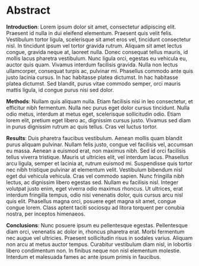 # Abstract {.unnumbered}

**Introduction**: Lorem ipsum dolor sit amet, consectetur adipiscing elit. Praesent id nulla in dui eleifend elementum. Praesent quis velit felis. Vestibulum tortor ligula, scelerisque sit amet eros vel, tincidunt consectetur nisl. In tincidunt ipsum vel tortor gravida rutrum. Aliquam sit amet lectus congue, gravida neque at, laoreet nulla. Donec consequat tellus mauris, id mollis lacus pharetra vestibulum. Nunc ligula orci, egestas eu vehicula eu, auctor quis quam. Vivamus interdum facilisis gravida. Nulla non lectus ullamcorper, consequat turpis ac, pulvinar mi. Phasellus commodo ante quis justo lacinia cursus. In hac habitasse platea dictumst. In hac habitasse platea dictumst. Sed blandit, purus vitae commodo semper, orci mauris mattis ligula, id congue purus nisi sed dolor.

**Methods**: Nullam quis aliquam nulla. Etiam facilisis nisi in leo consectetur, et efficitur nibh fermentum. Nulla nec purus eget dolor cursus tincidunt. Nulla odio metus, interdum at metus eget, scelerisque sollicitudin odio. Etiam lorem elit, pretium eget libero ac, dignissim cursus justo. Vivamus sed diam in purus dignissim rutrum ac quis tellus. Cras vel luctus tortor.

**Results**: Duis pharetra faucibus vestibulum. Aenean mollis quam blandit purus aliquam pulvinar. Nullam felis justo, congue vel facilisis vel, accumsan eu massa. Aenean a euismod erat, non maximus nibh. Sed id orci facilisis tellus viverra tristique. Mauris ut ultricies elit, vel interdum lacus. Phasellus arcu ligula, semper et lacinia at, rutrum euismod mi. Suspendisse quis tortor nec nibh tristique pulvinar at elementum velit. Vestibulum bibendum nisl eget dui vehicula vehicula. Cras vel commodo sapien. Nunc fringilla nibh lectus, ac dignissim libero egestas sed. Nullam eu facilisis nisl. Integer volutpat justo enim, eget viverra odio maximus rhoncus. Ut ultrices, erat interdum fringilla tempus, odio nisi venenatis dolor, quis cursus arcu nisl quis elit. Phasellus magna orci, posuere eget magna sit amet, congue congue lorem. Class aptent taciti sociosqu ad litora torquent per conubia nostra, per inceptos himenaeos.

**Conclusions**: Nunc posuere ipsum eu pellentesque egestas. Pellentesque diam orci, venenatis ac dolor in, rhoncus pharetra erat. Morbi fermentum nec augue vel ultricies. Praesent sollicitudin risus in sodales varius. Aliquam non arcu at metus auctor tempus. Curabitur vestibulum diam nisl, in lobortis libero condimentum non. In finibus neque non nisl elementum molestie. Interdum et malesuada fames ac ante ipsum primis in faucibus.

